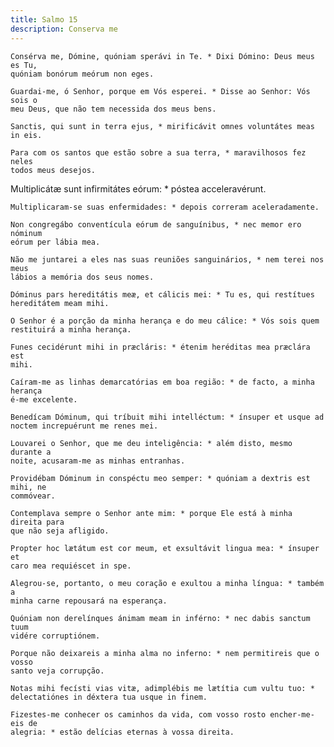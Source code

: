 ```yaml
---
title: Salmo 15
description: Conserva me
---
```


<div class="side-by-side not-content">

    Consérva me, Dómine, quóniam sperávi in Te. * Dixi Dómino: Deus meus es Tu,
    quóniam bonórum meórum non eges.

    Guardai-me, ó Senhor, porque em Vós esperei. * Disse ao Senhor: Vós sois o
    meu Deus, que não tem necessida dos meus bens.

    Sanctis, qui sunt in terra ejus, * mirificávit omnes voluntátes meas in eis.

    Para com os santos que estão sobre a sua terra, * maravilhosos fez neles
    todos meus desejos.

Multiplicátæ sunt infirmitátes eórum: \* póstea acceleravérunt.

    Multiplicaram-se suas enfermidades: * depois correram aceleradamente.

    Non congregábo conventícula eórum de sanguínibus, * nec memor ero nóminum
    eórum per lábia mea.

    Não me juntarei a eles nas suas reuniões sanguinários, * nem terei nos meus
    lábios a memória dos seus nomes.

    Dóminus pars hereditátis meæ, et cálicis mei: * Tu es, qui restítues
    hereditátem meam mihi.

    O Senhor é a porção da minha herança e do meu cálice: * Vós sois quem
    restituirá a minha herança.

    Funes cecidérunt mihi in præcláris: * étenim heréditas mea præclára est
    mihi.

    Caíram-me as linhas demarcatórias em boa região: * de facto, a minha herança
    é-me excelente.

    Benedícam Dóminum, qui tríbuit mihi intelléctum: * ínsuper et usque ad
    noctem increpuérunt me renes mei.

    Louvarei o Senhor, que me deu inteligência: * além disto, mesmo durante a
    noite, acusaram-me as minhas entranhas.

    Providébam Dóminum in conspéctu meo semper: * quóniam a dextris est mihi, ne
    commóvear.

    Contemplava sempre o Senhor ante mim: * porque Ele está à minha direita para
    que não seja afligido.

    Propter hoc lætátum est cor meum, et exsultávit lingua mea: * ínsuper et
    caro mea requiéscet in spe.

    Alegrou-se, portanto, o meu coração e exultou a minha língua: * também a
    minha carne repousará na esperança.

    Quóniam non derelínques ánimam meam in inférno: * nec dabis sanctum tuum
    vidére corruptiónem.

    Porque não deixareis a minha alma no inferno: * nem permitireis que o vosso
    santo veja corrupção.

    Notas mihi fecísti vias vitæ, adimplébis me lætítia cum vultu tuo: *
    delectatiónes in déxtera tua usque in finem.

    Fizestes-me conhecer os caminhos da vida, com vosso rosto encher-me-eis de
    alegria: * estão delícias eternas à vossa direita.

</div>
